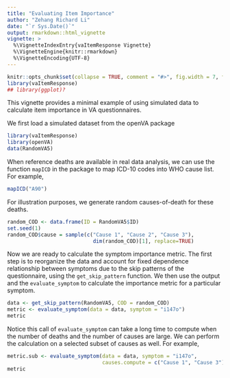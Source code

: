 ```yaml
---
title: "Evaluating Item Importance"
author: "Zehang Richard Li"
date: "`r Sys.Date()`"
output: rmarkdown::html_vignette
vignette: >
  %\VignetteIndexEntry{vaItemResponse Vignette}
  %\VignetteEngine{knitr::rmarkdown}
  %\VignetteEncoding{UTF-8}
---
```



```r
knitr::opts_chunk$set(collapse = TRUE, comment = "#>", fig.width = 7, fig.height = 7, fig.align = "center")
library(vaItemResponse)
## library(ggplot)?
```

This vignette provides a minimal example of using simulated data to calculate item importance in VA questionnaires.

We first load a simulated dataset from the openVA package

```r
library(vaItemResponse)
library(openVA)
data(RandomVA5)
```

When reference deaths are available in real data analysis, we can use the function `mapICD` in the package to map ICD-10 codes into WHO cause list. For example, 
```r
mapICD("A90")
```

For illustration purposes, we generate random causes-of-death for these deaths.

```r
random_COD <- data.frame(ID = RandomVA5$ID)
set.seed(1)
random_COD$cause = sample(c("Cause 1", "Cause 2", "Cause 3"), 
							dim(random_COD)[1], replace=TRUE)
```


Now we are ready to calculate the symptom importance metric. The first step is to reorganize the data and account for fixed dependence relationship between symptoms due to the skip patterns of the questionnaire, using the `get_skip_pattern` function. We then use the output and the `evaluate_symptom` to calculate the importance metric for a particular symptom.


```r
data <- get_skip_pattern(RandomVA5, COD = random_COD)
metric <- evaluate_symptom(data = data, symptom = "i147o")
metric
```

Notice this call of `evaluate_symptom` can take a long time to compute when the number of deaths and the number of causes are large. We can perform the calculation on a selected subset of causes as well. For example, 

```r
metric.sub <- evaluate_symptom(data = data, symptom = "i147o", 
							   causes.compute = c("Cause 1", "Cause 3"))
metric
```

